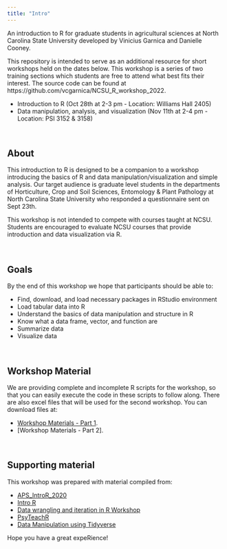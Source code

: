 ```yaml
---
title: "Intro"
---
```


An introduction to R for graduate students in agricultural sciences at North Carolina State University developed by Vinicius Garnica and Danielle Cooney. 

This repository is intended to serve as an additional resource for short workshops held on the dates below. This workshop is a series of two training sections which students are free to attend what best fits their interest. The source code can be found at https://github.com/vcgarnica/NCSU_R_workshop_2022. 


* Introduction to R (Oct 28th at 2-3 pm - Location: Williams Hall 2405)
* Data manipulation, analysis, and visualization (Nov 11th at 2-4 pm - Location: PSI 3152 & 3158)


<p>&nbsp;</p>

About 
------------

This introduction to R is designed to be a companion to a workshop introducing the basics of R and data manipulation/visualization and simple analysis. Our target audience is graduate level students in the departments of Horticulture, Crop and Soil Sciences, Entomology & Plant Pathology at North Carolina State University who responded a questionnaire sent on Sept 23th.

This workshop is not intended to compete with courses taught at NCSU. Students are encouraged to evaluate NCSU courses that provide introduction and data visualization via R. 


<p>&nbsp;</p>

Goals
------------

By the end of this workshop we hope that participants should be able to:

* Find, download, and load necessary packages in RStudio environment
* Load tabular data into R
* Understand the basics of data manipulation and structure in R
* Know what a data frame, vector, and function are
* Summarize data
* Visualize data


<p>&nbsp;</p>


Workshop Material
------------------

We are providing complete and incomplete R scripts for the workshop, so that you can easily execute the code in these scripts to follow along. There are also excel files that will be used for the second workshop. You can download files at:

* [Workshop Materials - Part 1].
* [Workshop Materials - Part 2].

<p>&nbsp;</p>

Supporting material
------------
This workshop was prepared with material compiled from:

* [APS_IntroR_2020]
* [Intro R]
* [Data wrangling and iteration in R Workshop]
* [PsyTeachR]
* [Data Manipulation using Tidyverse]



Hope you have a great expeRience!

[Workshop Materials - Part 1]: https://github.com/vcgarnica/NCSU_R_workshop_2022/blob/main/data/Part1.rar?raw=true
[Intro R]: https://intro2r.com/
[APS_IntroR_2020]: https://github.com/everhartlab/APS_IntroR_2020 
[Data wrangling and iteration in R Workshop]: https://github.com/leombastos/2021_rworkshop_wrangling
[PsyTeachR]: https://psyteachr.github.io/
[Data Manipulation using Tidyverse]: https://shelkariuki.netlify.app/post/passa/